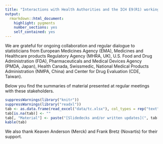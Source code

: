 ```yaml
---
title: "Interactions with Health Authorities and the ICH E9(R1) working group"
output: 
  rmarkdown::html_document:
    highlight: pygments
    number_sections: yes
    self_contained: yes
---
```


We are grateful for ongoing collaboration and regular dialogue to statisticians from European Medicines Agency (EMA), 
Medicines and Healthcare products Regulatory Agency (MHRA, UK), U.S. Food and Drug Administration (FDA), Pharmaceuticals and Medical Devices Agency (PMDA, Japan), Health Canada, Swissmedic, National Medical Products Administration (NMPA, China) and Center for Drug Evaluation (CDE, Taiwan). 

Below you find the summaries of material presented at regular meetings with these stakeholders.

```r
suppressWarnings(library("knitr"))
suppressWarnings(library("readxl"))
tab <- as.data.frame(read_excel("data/tc.xlsx"), col_types = rep("text", 5))
tab[is.na(tab)] <- ""
tab[, "Material"] <- paste("[Slidedecks and/or written updates](", tab[, "Material"], ")", sep = "")
kable(tab)
```

We also thank Keaven Anderson (Merck) and Frank Bretz (Novartis) for their support.

